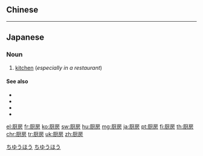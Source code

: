 {{also|廚房}}
==Chinese==
{{zh-see|廚房}}

----

==Japanese==
{{ja-kanjitab|ちゅう|ぼう|yomi=on}}

===Noun===
{{ja-noun|ちゅうぼう}}

# [[kitchen]] (''especially in a restaurant'')

====See also====
* {{ja-r|台所|だいどころ}}
* {{ja-r|勝手|かって}}
* {{ja-r|キッチン}}
* {{ja-r|キチン}}

[[Category:ja:Cooking|ちゆうほう]]
[[Category:ja:Rooms|ちゆうほう]]

[[el:厨房]]
[[fr:厨房]]
[[ko:厨房]]
[[sw:厨房]]
[[hu:厨房]]
[[mg:厨房]]
[[ja:厨房]]
[[pt:厨房]]
[[fi:厨房]]
[[th:厨房]]
[[chr:厨房]]
[[tr:厨房]]
[[uk:厨房]]
[[zh:厨房]]